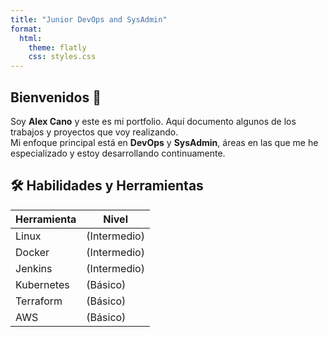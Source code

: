 ```yaml
---
title: "Junior DevOps and SysAdmin"
format: 
  html:
    theme: flatly
    css: styles.css
---
```


::: {.callout-info}
## **Bienvenidos** 👋  
Soy **Alex Cano** y este es mi portfolio. Aquí documento algunos de los trabajos y proyectos que voy realizando.  
Mi enfoque principal está en **DevOps** y **SysAdmin**, áreas en las que me he especializado y estoy desarrollando continuamente.
:::

## 🛠️ Habilidades y Herramientas

| Herramienta  | Nivel       |
|--------------|-------------|
| Linux        |  (Intermedio)     | 
|   Docker       |  (Intermedio)    |
| Jenkins      |  (Intermedio)  |
| Kubernetes   |  (Básico)   |
| Terraform    |  (Básico)   |
| AWS          |  (Básico)      |




